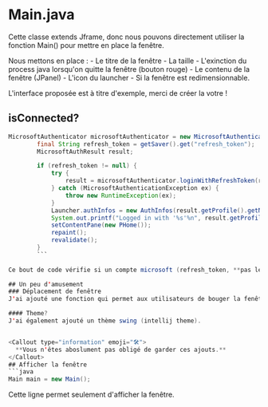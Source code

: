
# Main.java

Cette classe extends Jframe, donc nous pouvons directement utiliser la fonction Main() pour mettre en place la fenêtre. 

Nous mettons en place :
    - Le titre de la fenêtre
    - La taille
    - L'exinction du process java lorsqu'on quitte la fenêtre (bouton rouge)
    - Le contenu de la fenêtre (JPanel)
    - L'icon du launcher
    - Si la fenêtre est redimensionnable.

<Callout type="error" emoji="⚠️">
  L'interface proposée est à titre d'exemple, merci de créer la votre ! 
</Callout>

## isConnected?
```java
MicrosoftAuthenticator microsoftAuthenticator = new MicrosoftAuthenticator();
        final String refresh_token = getSaver().get("refresh_token");
        MicrosoftAuthResult result;

        if (refresh_token != null) {
            try {
                result = microsoftAuthenticator.loginWithRefreshToken(refresh_token);
            } catch (MicrosoftAuthenticationException ex) {
                throw new RuntimeException(ex);
            }
            Launcher.authInfos = new AuthInfos(result.getProfile().getName(), result.getAccessToken(), result.getProfile().getId());
            System.out.printf("Logged in with '%s'%n", result.getProfile().getName());
            setContentPane(new PHome());
            repaint();
            revalidate();
        }
        ```
        
Ce bout de code vérifie si un compte microsoft (refresh_token, **pas les informations d'auth**) est sauvegardé dans le fichier du saver. Si c'est le cas, Le launcher se lance correctement, sinon une WebView de connexion s'affichera.

## Un peu d'amusement 
### Déplacement de fenêtre
J'ai ajouté une fonction qui permet aux utilisateurs de bouger la fenêtre avec leur souris depuis l'intérieur de la fenêtre et non depuis la barre des tâches.

#### Theme?
J'ai également ajouté un thème swing (intellij theme).


<Callout type="information" emoji="🛠">
  **Vous n'êtes aboslument pas obligé de garder ces ajouts.**
</Callout>
## Afficher la fenêtre
```java
Main main = new Main();
```
Cette ligne permet seulement d'afficher la fenêtre.


